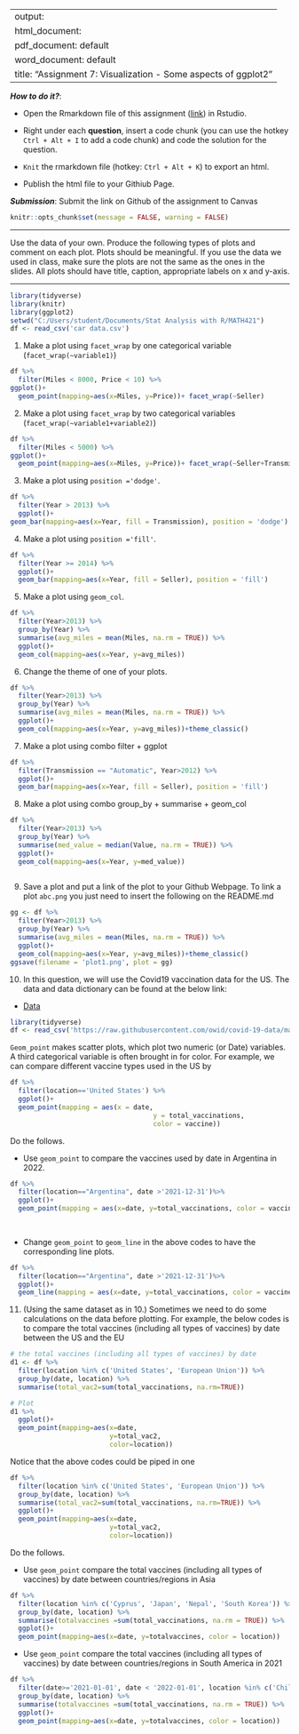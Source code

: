 
---
output: 
  html_document:
  pdf_document: default
  word_document: default
title: "Assignment 7: Visualization - Some aspects of ggplot2"
---

***How to do it?***: 

- Open the Rmarkdown file of this assignment ([link](assignment7.Rmd)) in Rstudio. 

- Right under each **question**, insert  a code chunk (you can use the hotkey `Ctrl + Alt + I` to add a code chunk) and code the solution for the question. 

- `Knit` the rmarkdown file (hotkey: `Ctrl + Alt + K`) to export an html.  

-  Publish the html file to your Githiub Page. 

***Submission***: Submit the link on Github of the assignment to Canvas

```r
knitr::opts_chunk$set(message = FALSE, warning = FALSE)
```

-------

Use the data of your own.  Produce the following types of plots and comment on each plot. Plots should be meaningful. If you use the data we used in class, make sure the plots are not the same as the ones in the slides. All plots should have title, caption, appropriate labels on x and y-axis. 

-------
```r
library(tidyverse)
library(knitr)
library(ggplot2)
setwd("C:/Users/student/Documents/Stat Analysis with R/MATH421")
df <- read_csv('car data.csv')
```

1. Make a plot using `facet_wrap` by one categorical variable (`facet_wrap(~variable1)`)
```r
df %>% 
  filter(Miles < 8000, Price < 10) %>% 
ggplot()+
  geom_point(mapping=aes(x=Miles, y=Price))+ facet_wrap(~Seller)
```


2. Make a plot using `facet_wrap` by two categorical variables (`facet_wrap(~variable1+variable2)`)
```r
df %>% 
  filter(Miles < 5000) %>% 
ggplot()+
  geom_point(mapping=aes(x=Miles, y=Price))+ facet_wrap(~Seller+Transmission)
```


3. Make a plot using `position ='dodge'`.
```r
df %>% 
  filter(Year > 2013) %>% 
  ggplot()+
geom_bar(mapping=aes(x=Year, fill = Transmission), position = 'dodge')
```


4. Make a plot using `position ='fill'`. 
```r
df %>% 
  filter(Year >= 2014) %>% 
  ggplot()+
  geom_bar(mapping=aes(x=Year, fill = Seller), position = 'fill')

```


5. Make a plot using `geom_col`.
```r
df %>%  
  filter(Year>2013) %>% 
  group_by(Year) %>% 
  summarise(avg_miles = mean(Miles, na.rm = TRUE)) %>% 
  ggplot()+
  geom_col(mapping=aes(x=Year, y=avg_miles))
```


6. Change the theme of one of your plots. 
```r
df %>%  
  filter(Year>2013) %>% 
  group_by(Year) %>% 
  summarise(avg_miles = mean(Miles, na.rm = TRUE)) %>% 
  ggplot()+
  geom_col(mapping=aes(x=Year, y=avg_miles))+theme_classic()
```


7. Make a plot using combo filter + ggplot
```r
df %>% 
  filter(Transmission == "Automatic", Year>2012) %>% 
  ggplot()+
  geom_bar(mapping=aes(x=Year, fill = Seller), position = 'fill')
```


8. Make a plot using combo group_by + summarise + geom_col
```r
df %>% 
  filter(Year>2013) %>% 
  group_by(Year) %>% 
  summarise(med_value = median(Value, na.rm = TRUE)) %>% 
  ggplot()+
  geom_col(mapping=aes(x=Year, y=med_value))
  
```


9. Save a plot and put a link of the plot to your Github Webpage.  To link a plot `abc.png` you just need to insert the following on the README.md

```r
gg <- df %>%  
  filter(Year>2013) %>% 
  group_by(Year) %>% 
  summarise(avg_miles = mean(Miles, na.rm = TRUE)) %>% 
  ggplot()+
  geom_col(mapping=aes(x=Year, y=avg_miles))+theme_classic()
ggsave(filename = 'plot1.png', plot = gg)
```

10. In this question, we will use  the Covid19 vaccination data for the US. The data and data dictionary can be found at the below link:

- [Data](https://raw.githubusercontent.com/owid/covid-19-data/master/public/data/vaccinations/vaccinations-by-manufacturer.csv)

```r
library(tidyverse)
df <- read_csv('https://raw.githubusercontent.com/owid/covid-19-data/master/public/data/vaccinations/vaccinations-by-manufacturer.csv')
```

`Geom_point` makes scatter plots, which plot two numeric (or Date) variables. A third categorical variable is often brought in for color. For example, we can compare different vaccine types used in the US by

```r
df %>% 
  filter(location=='United States') %>% 
  ggplot()+
  geom_point(mapping = aes(x = date, 
                                    y = total_vaccinations, 
                                    color = vaccine))
```

Do the follows. 

  - Use `geom_point` to compare the vaccines used by date in Argentina in 2022. 
```r
df %>% 
  filter(location=="Argentina", date >'2021-12-31')%>% 
  ggplot()+
  geom_point(mapping = aes(x=date, y=total_vaccinations, color = vaccine))
  
  
```
  
  
  - Change `geom_point` to `geom_line` in the above codes to have the corresponding line plots. 
```r
df %>% 
  filter(location=="Argentina", date >'2021-12-31')%>% 
  ggplot()+
  geom_line(mapping = aes(x=date, y=total_vaccinations, color = vaccine))
```
  

11. (Using the same dataset as in 10.) Sometimes we need to do some calculations on the data before plotting. For example, the below codes is to compare the total vaccines (including all types of vaccines) by date between the US and the EU

```r
# the total vaccines (including all types of vaccines) by date
d1 <- df %>% 
  filter(location %in% c('United States', 'European Union')) %>% 
  group_by(date, location) %>% 
  summarise(total_vac2=sum(total_vaccinations, na.rm=TRUE))

# Plot
d1 %>% 
  ggplot()+
  geom_point(mapping=aes(x=date, 
                         y=total_vac2, 
                         color=location))
```

Notice that the above codes could be piped in one 

```r
df %>% 
  filter(location %in% c('United States', 'European Union')) %>% 
  group_by(date, location) %>% 
  summarise(total_vac2=sum(total_vaccinations, na.rm=TRUE)) %>% 
  ggplot()+
  geom_point(mapping=aes(x=date, 
                         y=total_vac2, 
                         color=location))
```


Do the follows. 

- Use `geom_point` compare the total vaccines (including all types of vaccines) by date between countries/regions in Asia
```r
df %>% 
  filter(location %in% c('Cyprus', 'Japan', 'Nepal', 'South Korea')) %>% 
  group_by(date, location) %>% 
  summarise(totalvaccines =sum(total_vaccinations, na.rm = TRUE)) %>% 
  ggplot()+
  geom_point(mapping=aes(x=date, y=totalvaccines, color = location))
```


- Use `geom_point` compare the total vaccines (including all types of vaccines) by date between countries/regions in South America in 2021
```r
df %>% 
  filter(date>='2021-01-01', date < '2022-01-01', location %in% c('Chile', 'Ecuador')) %>% 
  group_by(date, location) %>% 
  summarise(totalvaccines =sum(total_vaccinations, na.rm = TRUE)) %>% 
  ggplot()+
  geom_point(mapping=aes(x=date, y=totalvaccines, color = location))
```


